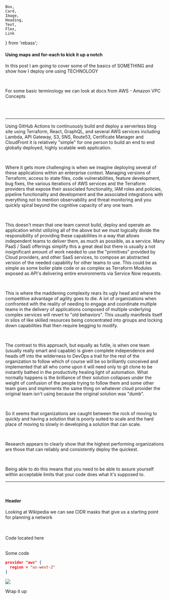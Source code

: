     Box,
    Card,
    Image,
    Heading,
    Text,
    Flex,
    Link
} from 'rebass';



#### Using maps and for-each to kick it up a notch
In this post I am going to cover some of the basics of SOMETHING and show how I deploy one using TECHNOLOGY

<br/>

For some basic terminology we can look at docs from AWS  - <Link href={vpcConcepts} target="_blank">Amazon VPC Concepts</Link>

<br/>
<br/>

---


Using GitHub Actions to continuously build and deploy a serverless blog site using Terraform, React, GraphQL, and several AWS services including Lambda, API Gateway, S3, SNS, Route53, Certificate Manager and CloudFront it is relatively "simple" for one person to build an end to end globally deployed, highly scalable web application.

<br/>

Where it gets more challenging is when we imagine deploying several of these applications within an enterprise context.  Managing versions of Terraform, access to state files, code vulnerabilities, feature development, bug fixes, the various iterations of AWS services and the Terraform providers that expose their associated functionality, IAM roles and policies, pipeline functionality and development and the associated integrations with everything not to mention observability and threat monitoring and you quickly spiral beyond the cognitive capacity of any one team.

<br/>

This doesn't mean that one team cannot build, deploy and operate an application whilst utilizing all of the above but we must logically divide the responsibility of providing these capabilities in a way that allows independent teams to deliver them, as much as possible, as a service.
Many PaaS / SaaS offerings simplify this a great deal but there is usually a not insignificant amount of work needed to use the "primitives" provided by Cloud providers, and other SaaS services, to compose an abstracted version of the needed capability for other teams to use.  This could be as simple as some boiler plate code or as complex as Terraform Modules exposed as API's delivering entire environments via Service Now requests.

<br/>

This is where the maddening complexity rears its ugly head and where the competitive advantage of agility goes to die.  A lot of organizations when confronted with the reality of needing to engage and coordinate multiple teams in the delivery of applications composed of multiple underlying complex services will revert to "old behaviors".  This usually manifests itself in silos of like skilled resources being concentrated into groups and locking down capabilities that then require begging to modify.

<br/>

The contrast to this approach, but equally as futile, is when one team (usually really smart and capable) is given complete independence and heads off into the wilderness to DevOps a trail for the rest of the organization to follow which of course will be so brilliantly conceived and implemented that all who come upon it will need only to git clone to be instantly bathed in the productivity healing light of automation.  What normally happens is the brilliance of their solution collapses under the weight of confusion of the people trying to follow them and some other team goes and implements the same thing on whatever cloud provider the original team isn't using because the original solution was "dumb".

<br/>

So it seems that organizations are caught between the rock of moving to quickly and having a solution that is poorly suited to scale and the hard place of moving to slowly in developing a solution that can scale.

<br/>

Research appears to clearly show that the highest performing organizations are those that can reliably and consistently deploy the quickest.

<br/>

Being able to do this means that you need to be able to assure yourself within acceptable limits that your code does what it's supposed to.


---

<br/>

#### Header
Looking at Wikipedia we can see CIDR masks that give us a starting point for planning a network


<br/>

<br/>

<Link p={4} href={Repo} target="_blank">Code located here</Link>

<br/>
<br/>

Some code
```json
provider "aws" {
  region = "us-west-2"
}
```

<Image p={4} verticalAlign='middle' src="/images/5/frenchy.png" />

Wrap it up

<br/>

